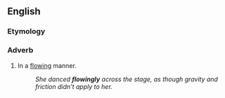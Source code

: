 ==English==

===Etymology===
{{suffix|en|flowing|ly}}

===Adverb===
{{en-adv}}

# In a [[flowing]] manner.
#: ''She danced '''flowingly''' across the stage, as though gravity and friction didn't apply to her.''